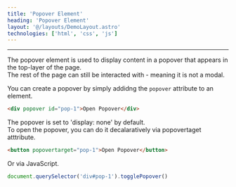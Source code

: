 ```yaml
---
title: 'Popover Element'
heading: 'Popover Element'
layout: '@/layouts/DemoLayout.astro'
technologies: ['html', 'css', 'js']
---
```



---

The popover element is used to display content in a popover that appears in the top-layer of the page.  
The rest of the page can still be interacted with - meaning it is not a modal.

<Popover />

You can create a popover by simply addidng the `popover` attribute to an element.

```html
<div popover id="pop-1">Open Popover</div>
```

The popover is set to 'display: none' by default.  
To open the popover, you can do it decalaratively via popovertaget atttribute.

```html
<button popovertarget="pop-1">Open Popover</button>
```

Or via JavaScript.

```js
document.querySelector('div#pop-1').togglePopover()
```
